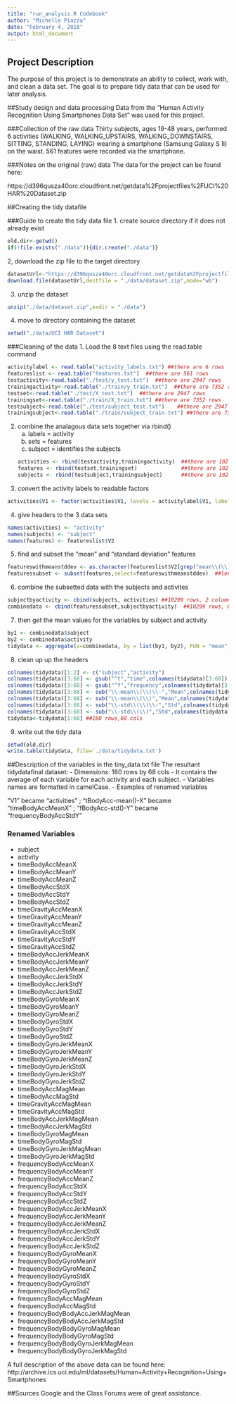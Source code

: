 ---
title: "run_analysis.R Codebook"
author: "Michelle Piazza"
date: "February 4, 2018"
output: html_document
---
## Project Description
The purpose of this project is to demonstrate an ability to collect, work with, and clean a data set. The goal is to prepare tidy data that can be used for later analysis. 

##Study design and data processing
Data from the "Human Activity Recognition Using Smartphones Data Set" was used for this project.

###Collection of the raw data
Thirty subjects, ages 19-48 years, performed 6 activities (WALKING, WALKING_UPSTAIRS, WALKING_DOWNSTAIRS, SITTING, STANDING, LAYING) wearing a smartphone (Samsung Galaxy S II) on the waist. 561 features were recorded via the smartphone.

###Notes on the original (raw) data 
The data for the project can be found here:

https://d396qusza40orc.cloudfront.net/getdata%2Fprojectfiles%2FUCI%20HAR%20Dataset.zip

 
##Creating the tidy datafile

###Guide to create the tidy data file
1. create source directory if it does not already exist
```{r}
old.dir<-getwd()
if(!file.exists("./data")){dir.create("./data")}
```
2, download the zip file to the target directory
```{r}
datasetUrl<-"https://d396qusza40orc.cloudfront.net/getdata%2Fprojectfiles%2FUCI%20HAR%20Dataset.zip"
download.file(datasetUrl,destfile = "./data/dataset.zip",mode="wb")
```
3. unzip the dataset
```{r}
unzip("./data/dataset.zip",exdir = "./data")
```
4. move to directory containing the dataset
```{r}
setwd("./data/UCI HAR Dataset")
```

###Cleaning of the data
1. Load the 8 text files using the read.table command
```{r}
activitylabel <- read.table("activity_labels.txt") ##there are 6 rows
featureslist <- read.table("features.txt")  ##there are 561 rows
testactivity<-read.table("./test/y_test.txt")  ##there are 2947 rows
trainingactivity<-read.table("./train/y_train.txt")  ##there are 7352 rows
testset<-read.table("./test/X_test.txt")  ##there are 2947 rows
trainingset<-read.table("./train/X_train.txt") ##there are 7352 rows
testsubject<-read.table("./test/subject_test.txt")    ##there are 2947 rows
trainingsubject<-read.table("./train/subject_train.txt") ##there are 7352 rows
```
2. combine the analagous data sets together via rbind()
   a. labels = activity
   b. sets = features
   c. subject = identifies the subjects
```{r}
activities <- rbind(testactivity,trainingactivity)  ##there are 10299 rows
features <- rbind(testset,trainingset)              ##there are 10299 rows
subjects <- rbind(testsubject,trainingsubject)      ##there are 10299 rows
```
3. convert the activity labels to readable factors
```{r}
activities$V1 <- factor(activities$V1, levels = activitylabel$V1, labels = activitylabel$V2)

```
4. give headers to the 3 data sets
```{r}
names(activities) <- "activity"
names(subjects) <- "subject"
names(features) <- featureslist$V2
```
5. find and subset the "mean" and "standard deviation" features
```{r}
featureswithmeanstddev <- as.character(featureslist$V2[grep("mean\\(\\)|std\\(\\)", featureslist$V2)])
featuressubset <- subset(features,select=featureswithmeanstddev)  ##length = 66, rows 10299

```
6. combine the subsetted data with the subjects and activites
```{r}
subjectbyactivity <- cbind(subjects, activities) ##10299 rows, 2 columns
combinedata <- cbind(featuressubset,subjectbyactivity)  ##10299 rows, 68 columns
```
7. then get the mean values for the variables by subject and activity
```{r `warning = FALSE` }
by1 <- combinedata$subject
by2 <- combinedata$activity
tidydata <- aggregate(x=combinedata, by = list(by1, by2), FUN = "mean",drop=TRUE)  ##180 rows,70 cols

```
8. clean up up the headers
```{r}
colnames(tidydata)[1:2] <- c("subject","activity")
colnames(tidydata)[3:68] <- gsub("^t","time",colnames(tidydata)[3:68])
colnames(tidydata)[3:68] <- gsub("^f","frequency",colnames(tidydata)[3:68])
colnames(tidydata)[3:68] <- sub("\\-mean\\(\\)\\-","Mean",colnames(tidydata)[3:68])
colnames(tidydata)[3:68] <- sub("\\-mean\\(\\)","Mean",colnames(tidydata)[3:68])
colnames(tidydata)[3:68] <- sub("\\-std\\(\\)\\-","Std",colnames(tidydata)[3:68])
colnames(tidydata)[3:68] <- sub("\\-std\\(\\)","Std",colnames(tidydata)[3:68])
tidydata<-tidydata[1:68] ##180 rows,68 cols
```
9. write out the tidy data
```{r}
setwd(old.dir)
write.table(tidydata, file='./data/tidydata.txt')
```

##Description of the variables in the tiny_data.txt file
The resultant tidydatafinal dataset:
 - Dimensions: 180 rows by 68 cols 
 - It contains the average of each variable for each activity and each subject.
 - Variables names are formatted in camelCase.
 - Examples of renamed variables
 
   "V1"                 became "activities" ;
   "tBodyAcc-mean()-X"  became "timeBodyAccMeanX" ;
   "fBodyAcc-std()-Y"   became "frequencyBodyAccStdY"

### Renamed Variables
- subject
- activity
- timeBodyAccMeanX
- timeBodyAccMeanY
- timeBodyAccMeanZ
- timeBodyAccStdX
- timeBodyAccStdY
- timeBodyAccStdZ
- timeGravityAccMeanX
- timeGravityAccMeanY
- timeGravityAccMeanZ
- timeGravityAccStdX
- timeGravityAccStdY
- timeGravityAccStdZ
- timeBodyAccJerkMeanX
- timeBodyAccJerkMeanY
- timeBodyAccJerkMeanZ
- timeBodyAccJerkStdX
- timeBodyAccJerkStdY
- timeBodyAccJerkStdZ
- timeBodyGyroMeanX
- timeBodyGyroMeanY
- timeBodyGyroMeanZ
- timeBodyGyroStdX
- timeBodyGyroStdY
- timeBodyGyroStdZ
- timeBodyGyroJerkMeanX
- timeBodyGyroJerkMeanY
- timeBodyGyroJerkMeanZ
- timeBodyGyroJerkStdX
- timeBodyGyroJerkStdY
- timeBodyGyroJerkStdZ
- timeBodyAccMagMean
- timeBodyAccMagStd
- timeGravityAccMagMean
- timeGravityAccMagStd
- timeBodyAccJerkMagMean
- timeBodyAccJerkMagStd
- timeBodyGyroMagMean
- timeBodyGyroMagStd
- timeBodyGyroJerkMagMean
- timeBodyGyroJerkMagStd
- frequencyBodyAccMeanX
- frequencyBodyAccMeanY
- frequencyBodyAccMeanZ
- frequencyBodyAccStdX
- frequencyBodyAccStdY
- frequencyBodyAccStdZ
- frequencyBodyAccJerkMeanX
- frequencyBodyAccJerkMeanY
- frequencyBodyAccJerkMeanZ
- frequencyBodyAccJerkStdX
- frequencyBodyAccJerkStdY
- frequencyBodyAccJerkStdZ
- frequencyBodyGyroMeanX
- frequencyBodyGyroMeanY
- frequencyBodyGyroMeanZ
- frequencyBodyGyroStdX
- frequencyBodyGyroStdY
- frequencyBodyGyroStdZ
- frequencyBodyAccMagMean
- frequencyBodyAccMagStd
- frequencyBodyBodyAccJerkMagMean
- frequencyBodyBodyAccJerkMagStd
- frequencyBodyBodyGyroMagMean
- frequencyBodyBodyGyroMagStd
- frequencyBodyBodyGyroJerkMagMean
- frequencyBodyBodyGyroJerkMagStd

A full description of the above data can be found here: 
http://archive.ics.uci.edu/ml/datasets/Human+Activity+Recognition+Using+Smartphones

##Sources
Google and the Class Forums were of great assistance.

